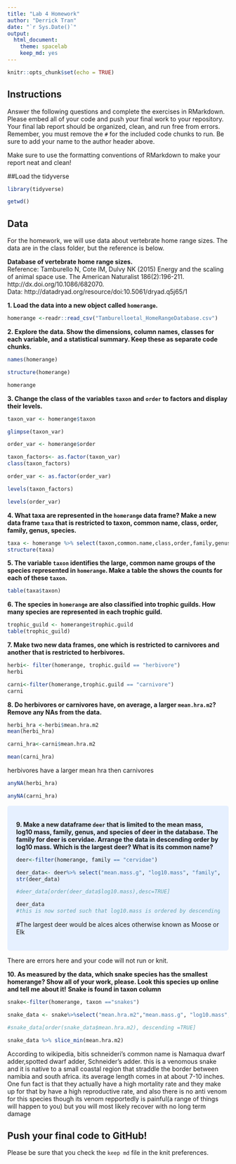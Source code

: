 ```yaml
---
title: "Lab 4 Homework"
author: "Derrick Tran"
date: "`r Sys.Date()`"
output:
  html_document: 
    theme: spacelab
    keep_md: yes
---
```


```r
knitr::opts_chunk$set(echo = TRUE)
```

## Instructions
Answer the following questions and complete the exercises in RMarkdown. Please embed all of your code and push your final work to your repository. Your final lab report should be organized, clean, and run free from errors. Remember, you must remove the `#` for the included code chunks to run. Be sure to add your name to the author header above.  

Make sure to use the formatting conventions of RMarkdown to make your report neat and clean!  

##Load the tidyverse
```r
library(tidyverse)
```

```r
getwd()
```

## Data
For the homework, we will use data about vertebrate home range sizes. The data are in the class folder, but the reference is below.  

**Database of vertebrate home range sizes.**  
Reference: Tamburello N, Cote IM, Dulvy NK (2015) Energy and the scaling of animal space use. The American Naturalist 186(2):196-211. http://dx.doi.org/10.1086/682070.  
Data: http://datadryad.org/resource/doi:10.5061/dryad.q5j65/1  

**1. Load the data into a new object called `homerange`.**
```r
homerange <-readr::read_csv("Tamburelloetal_HomeRangeDatabase.csv")
```

**2. Explore the data. Show the dimensions, column names, classes for each variable, and a statistical summary. Keep these as separate code chunks.**  
```r
names(homerange)
```
```r
structure(homerange)
```
```r
homerange
```

**3. Change the class of the variables `taxon` and `order` to factors and display their levels.**  
```r
taxon_var <- homerange$taxon
```


```r
glimpse(taxon_var)
```


```r
order_var <- homerange$order
```


```r
taxon_factors<- as.factor(taxon_var)
class(taxon_factors)

```
```r
order_var <- as.factor(order_var)
```


```r
levels(taxon_factors)
```


```r
levels(order_var)
```

**4. What taxa are represented in the `homerange` data frame? Make a new data frame `taxa` that is restricted to taxon, common name, class, order, family, genus, species.**  
```r
taxa <- homerange %>% select(taxon,common.name,class,order,family,genus,species)
structure(taxa)
```

**5. The variable `taxon` identifies the large, common name groups of the species represented in `homerange`. Make a table the shows the counts for each of these `taxon`.**  
```r
table(taxa$taxon)
```

**6. The species in `homerange` are also classified into trophic guilds. How many species are represented in each trophic guild.**  
```r
trophic_guild <- homerange$trophic.guild
table(trophic_guild)
```

**7. Make two new data frames, one which is restricted to carnivores and another that is restricted to herbivores.**  
```r
herbi<- filter(homerange, trophic.guild == "herbivore")
herbi
```
```r
carni<-filter(homerange,trophic.guild == "carnivore")
carni
```


**8. Do herbivores or carnivores have, on average, a larger `mean.hra.m2`? Remove any NAs from the data.**  
```r
herbi_hra <-herbi$mean.hra.m2
mean(herbi_hra)
```
```r
carni_hra<-carni$mean.hra.m2

mean(carni_hra)
```
herbivores have a larger mean hra then carnivores
```r
anyNA(herbi_hra)
```


```r
anyNA(carni_hra)
```

<style>
div.blue { background-color:#e6f0ff; border-radius: 5px; padding: 20px;}
</style>
<div class = "blue">
**9. Make a new dataframe `deer` that is limited to the mean mass, log10 mass, family, genus, and species of deer in the database. The family for deer is cervidae. Arrange the data in descending order by log10 mass. Which is the largest deer? What is its common name?**  
```r
deer<-filter(homerange, family == "cervidae")
```

```r
deer_data<- deer%>% select("mean.mass.g", "log10.mass", "family", "genus", "species")
str(deer_data)
```

```r
#deer_data[order(deer_data$log10.mass),desc=TRUE]
```

```r
deer_data
#this is now sorted such that log10.mass is ordered by descending order
```
#The largest deer would be alces alces otherwise known as Moose or Elk
</div>

There are errors here and your code will not run or knit.

**10. As measured by the data, which snake species has the smallest homerange? Show all of your work, please. Look this species up online and tell me about it!** **Snake is found in taxon column**    
```r
snake<-filter(homerange, taxon =="snakes")
```

```r
snake_data <- snake%>%select("mean.hra.m2","mean.mass.g", "log10.mass", "family", "genus", "species")
```


```r
#snake_data[order(snake_data$mean.hra.m2), descending =TRUE]
```

```r
snake_data %>% slice_min(mean.hra.m2)
```
According to wikipedia, bitis schneideri's common name is  Namaqua dwarf adder,spotted dwarf adder, Schneider's adder. this is a venomous snake and it is native to a small coastal region that straddle the border between namibia and south africa. its average length comes in at about 7-10 inches. One fun fact is that they actually have a high mortality rate and they make up for that by have a high reproductive rate, and also there is no anti venom for this species though its venom repportedly is painful(a range of things will happen to you) but you will most likely recover with no long term damage

## Push your final code to GitHub!
Please be sure that you check the `keep md` file in the knit preferences.   